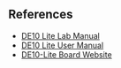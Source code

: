 ## References

- [DE10 Lite Lab Manual](references/DE10_Lite_lab_Manual.pdf)
- [DE10 Lite User Manual](https://ftp.intel.com/Public/Pub/fpgaup/pub/Intel_Material/Boards/DE10-Lite/DE10_Lite_User_Manual.pdf)
- [DE10-Lite Board Website](https://www.terasic.com.tw/cgi-bin/page/archive.pl?Language=English&CategoryNo=218&No=1021&PartNo=1#heading)
